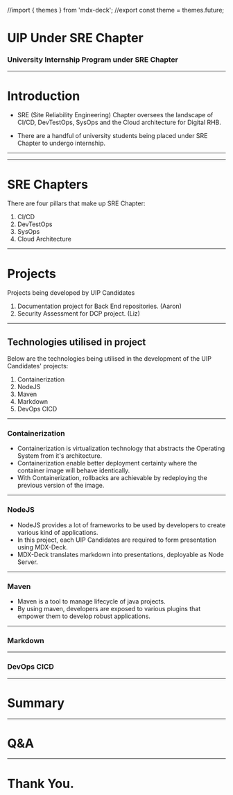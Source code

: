 //import { themes } from 'mdx-deck';
//export const theme = themes.future;

# UIP Under SRE Chapter
### University Internship Program under SRE Chapter

---

# Introduction

- SRE (Site Reliability Engineering) Chapter oversees the landscape of CI/CD, DevTestOps, SysOps and the Cloud architecture for Digital RHB.

- There are a handful of university students being placed under SRE Chapter to undergo internship.

---

---

# SRE Chapters

There are four pillars that make up SRE Chapter:
1. CI/CD
1. DevTestOps
1. SysOps
1. Cloud Architecture

---

# Projects

Projects being developed by UIP Candidates
1. Documentation project for Back End repositories. (Aaron)
1. Security Assessment for DCP project. (Liz)

---

## Technologies utilised in project

Below are the technologies being utilised in the development of the UIP Candidates' projects:
1. Containerization
1. NodeJS
1. Maven
1. Markdown
1. DevOps CICD

---


### Containerization

- Containerization is virtualization technology that abstracts the Operating System from it's architecture.
- Containerization enable better deployment certainty where the container image will behave identically.
- With Containerization, rollbacks are achievable by redeploying the previous version of the image.


---

### NodeJS

- NodeJS provides a lot of frameworks to be used by developers to create various kind of applications.
- In this project, each UIP Candidates are required to form presentation using MDX-Deck.
- MDX-Deck translates markdown into presentations, deployable as Node Server.

---

### Maven

- Maven is a tool to manage lifecycle of java projects.
- By using maven, developers are exposed to various plugins that empower them to develop robust applications.

---

### Markdown

---

### DevOps CICD

---

# Summary

---

# Q&A

---

# Thank You.
